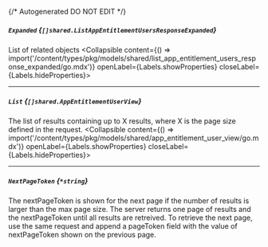 {/* Autogenerated DO NOT EDIT  */}

##### `Expanded` *{`[]shared.ListAppEntitlementUsersResponseExpanded`}*
List of related objects
<Collapsible content={() => import('/content/types/pkg/models/shared/list_app_entitlement_users_response_expanded/go.mdx')} openLabel={Labels.showProperties} closeLabel={Labels.hideProperties}>
</Collapsible>

---
##### `List` *{`[]shared.AppEntitlementUserView`}*
The list of results containing up to X results, where X is the page size defined in the request.
<Collapsible content={() => import('/content/types/pkg/models/shared/app_entitlement_user_view/go.mdx')} openLabel={Labels.showProperties} closeLabel={Labels.hideProperties}>
</Collapsible>

---
##### `NextPageToken` *{`*string`}*
The nextPageToken is shown for the next page if the number of results is larger than the max page size. The server returns one page of results and the nextPageToken until all results are retreived. To retrieve the next page, use the same request and append a pageToken field with the value of nextPageToken shown on the previous page.


